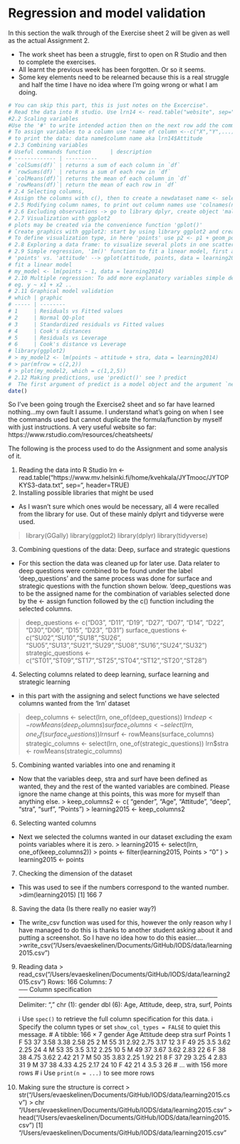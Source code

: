 # Regression and model validation

In this section the walk through of the Exercise sheet 2 will be given as well as the actual Assignment 2. 

- The work sheet has been a struggle, first to open on R Studio and then to complete the exercises. 
- All learnt the previous week has been forgotten. Or so it seems.
- Some key elements need to be relearned because this is a real struggle and half the time I have no idea where I'm going wrong or what I am doing.

```r
# You can skip this part, this is just notes on the Excercise". 
# Read the data into R studio. Use lrn14 <- read.table("website", sep="\t", header=TRUE), use 'dim()' to look at dimension, 'str()' to look at structure
#2.2 Scaling variables 
#Use the '#' to write intended action then on the next row add the command with no #, eg. c(1,2,3,4,5) /2 if you want to divide each number in a vector, to create the new column with the data achieved, use lrn14$attitude <- lrn14$Attitude / 10 where 'lrn14$attitude' is the new wanted column and '<- lrn14$Attitude / 10' is the data wanted in it.
# To assign variables to a column use 'name of column <--c("X","Y",...)'
# to print the data: data name$column name aka lrn14$Attitude
# 2.3 Combining variables
# Useful commands function      | description
# ------------- | ----------
# `colSums(df)` | returns a sum of each column in `df`
# `rowSums(df)` | returns a sum of each row in `df`
# `colMeans(df)`| returns the mean of each column in `df`
# `rowMeans(df)`| return the mean of each row in `df`
# 2.4 Selecting columns, 
# Assign the columns with c(), then to create a newdataset name <- select(dataset that has the info, one_of(selected columns))
# 2.5 Modifying column names, to print out column names use 'colnames(name of dataset), to modify, just add [X] where X is the number of column and <- "Y" where Y is the new name of the column
# 2.6 Excluding observations -> go to library dplyr, create object 'male_students' by selecting males from 'learning2014' --> this is done by 'name of wanted object' <- filter(dataset, 'what is wanted'+ assigned value <, ==, >) eg.male_students <- filter(learning2014, gender == "M"), then rows where points is greater than zero are wanted > learning2014 <- filter(male_students, points > "0")
# 2.7 Visualization with ggplot2 
# plots may be created via the convenience function 'gplot()'
# Create graphics with ggplot2: start by using library ggplot2 and creating the plot, in this case p1. Add data and aesthetic mapping by p1 <- ggplot('dataset', aes(x = value, y= value))
# To define visualization type, in here 'points' use p2 <- p1 + geom_point() <-- you can find these on the cheatsheet, also when adding something increase the number in pX. Add a regression line p3 <- p2 + geom_smooth(method = "1m"), change title by p4 <- p3 + ggtitle("title wanted here") DO NOT foRGET p3 + !!!
# 2.8 Exploring a data frame: to visualize several plots in one scatter plot matrix: pairs(dataset), if you want to exclude something use [-X], where X is the column, in this case, gender since it doesn't have a numeric value. To adjust the visuals (remember to access ggpot2 and GGally libraries first) add the argument col = gender to the code inside of aes(), p <- ggpairs(learning2014, aes(col = gender, alpha = 0.3)), to adjust transparency of the colors add aplha = 'a value' so that the two color mappings can be seen over each other. 
# 2.9 Simple regression, '1m()' function to fit a linear model, first argument is 'formula', this defines the target variable and the explanatory variable(s). Use formula 'y ~ x' where 'y' is the target/outcome, 'x' the explanatory variable/predictor. To print out a summary of the model, use summary()
# 'points' vs. 'attitude' --> gplot(attitude, points, data = learning2014) + geom_smooth(method = "lm") where the function gplot() creates the plot, attitude and points are the values wanted, and the reside in the dataset 'learning2014'. To add the a linear model use '1m'. Put this into '+ geom_smooth(method = "1m") which adds a regression line.
# fit a linear model
# my_model <- lm(points ~ 1, data = learning2014)
# 2.10 Multiple regression: To add more explanatory variables simple define them in the 'formula' argument of '1m()' 
# eg. y ~ x1 + x2 ..
# 2.11 Graphical model validation 
# which | graphic                                 
# ----- | --------
# 1     | Residuals vs Fitted values 
# 2     | Normal QQ-plot
# 3     | Standardized residuals vs Fitted values
# 4     | Cook's distances
# 5     | Residuals vs Leverage 
# 6     | Cook's distance vs Leverage 
# library(ggplot2)
# > my_model2 <- lm(points ~ attitude + stra, data = learning2014)
# > par(mfrow = c(2,2))
# > plot(my_model2, which = c(1,2,5))
# 2.12 Making predictions, use 'predict()' see ? predict
#  The first argument of predict is a model object and the argument `newdata` (a data.frame) can be used to make predictions based on new observations. One or more columns of `newdata` should have the same name as the explanatory variables in the model object."
date()
```

So I've been going trough the Exercise2 sheet and so far have learned nothing...my own fault I assume. I understand what's going on when I see the commands used but cannot duplicate the formula/function by myself with just instructions. 
A very useful website so far: https://www.rstudio.com/resources/cheatsheets/

The following is the process used to do the Assignment and some analysis of it.

1. Reading the data into R Studio
lrn <- read.table("https://www.mv.helsinki.fi/home/kvehkala/JYTmooc/JYTOPKYS3-data.txt", sep="\t", header=TRUE)
2. Installing possible libraries that might be used
- As I wasn't sure which ones would be necessary, all 4 were recalled from the library for use. Out of these mainly dplyrt and tidyverse were used.

>library(GGally)
>library(ggplot2)
>library(dplyr)
>library(tidyverse)

3. Combining questions of the data: Deep, surface and strategic questions
- For this section the data was cleaned up for later use. Data relater to deep questions were combined to be found under the label 'deep_questions' and the same process was done for surface and strategic questions with the function shown below. 'deep_questions was to be the assigned name for the combination of variables selected done by the <- assign function followed by the c() function including the selected columns.

> deep_questions <- c("D03", "D11", "D19", "D27", "D07", "D14", "D22", "D30","D06",  "D15", "D23", "D31")
> surface_questions <- c("SU02","SU10","SU18","SU26", "SU05","SU13","SU21","SU29","SU08","SU16","SU24","SU32")
> strategic_questions <- c("ST01","ST09","ST17","ST25","ST04","ST12","ST20","ST28")

4.  Selecting columns related to deep learning, surface learning and strategic learning
- in this part with the assigning and select functions we have selected columns wanted from the 'lrn' dataset

> deep_columns <- select(lrn, one_of(deep_questions))
> lrn$deep <- rowMeans(deep_columns)
>  surface_columns <- select(lrn, one_of(surface_questions))
>  lrn$surf <- rowMeans(surface_columns)
>  strategic_columns <- select(lrn, one_of(strategic_questions))
>  lrn$stra <- rowMeans(strategic_columns)

5. Combining wanted variables into one and renaming it
- Now that the variables deep, stra and surf have been defined as wanted, they and the rest of the wanted variables are combined. Please ignore the name change at this points, this was more for myself than anything else.
> keep_columns2 <- c( "gender", "Age", "Attitude", "deep", "stra", "surf", "Points")
> learning2015 <- keep_columns2

6. Selecting wanted columns
- Next we selected the columns wanted in our dataset excluding the exam points variables where it is zero.
> learning2015 <- select(lrn, one_of(keep_columns2))
> points <- filter(learning2015, Points > "0" )
> learning2015 <- points

7. Checking the dimension of the dataset
- This was used to see if the numbers correspond to the wanted number.
>dim(learning2015)
    [1] 166  7
    
8. Saving the data (Is there really no easier way?)
- The write_csv function was used for this, however the only reason why I have managed to do this is thanks to another student asking about it and putting a screenshot. So I have no idea how to do this easier....
>write_csv("/Users/evaeskelinen/Documents/GitHub/IODS/data/learning2015.csv")

9. Reading data
> read_csv("/Users/evaeskelinen/Documents/GitHub/IODS/data/learning2015.csv")
    Rows: 166 Columns: 7                                                                                    
    ── Column specification ─────────────────────────────────────────────
    Delimiter: ","
    chr (1): gender
    dbl (6): Age, Attitude, deep, stra, surf, Points
    
    ℹ Use `spec()` to retrieve the full column specification for this data.
    ℹ Specify the column types or set `show_col_types = FALSE` to quiet this message.
    # A tibble: 166 × 7
    gender   Age Attitude  deep  stra  surf Points
    <chr>  <dbl>    <dbl> <dbl> <dbl> <dbl>  <dbl>
      1 F         53       37  3.58  3.38  2.58     25
    2 M         55       31  2.92  2.75  3.17     12
    3 F         49       25  3.5   3.62  2.25     24
    4 M         53       35  3.5   3.12  2.25     10
    5 M         49       37  3.67  3.62  2.83     22
    6 F         38       38  4.75  3.62  2.42     21
    7 M         50       35  3.83  2.25  1.92     21
    8 F         37       29  3.25  4     2.83     31
    9 M         37       38  4.33  4.25  2.17     24
    10 F         42       21  4     3.5   3        26
    # … with 156 more rows
    # ℹ Use `print(n = ...)` to see more rows
    
10. Making sure the structure is correct
> str("/Users/evaeskelinen/Documents/GitHub/IODS/data/learning2015.csv")
> chr "/Users/evaeskelinen/Documents/GitHub/IODS/data/learning2015.csv"
> head("/Users/evaeskelinen/Documents/GitHub/IODS/data/learning2015.csv")
[1] "/Users/evaeskelinen/Documents/GitHub/IODS/data/learning2015.csv"

